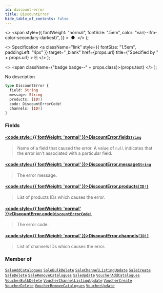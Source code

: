 ```yaml
---
id: discount-error
title: DiscountError
hide_table_of_contents: false
---
```


  <>
    <span
      style={{
        fontWeight: "normal",
        fontSize: ".5em",
        color: "var(--ifm-color-secondary-darkest)",
      }}
    >
      &nbsp;●&nbsp;
    </span>
  </>
);

  <>
    Specification
    <a
      className="link"
      style={{ fontSize: "1.5em", paddingLeft: "4px" }}
      target="\_blank"
      href={props.url}
      title={"Specified by " + props.url}
    >
      ⎘
    </a>
  </>
);

  <>
    <span className={"badge badge--" + props.class}>{props.text}</span>
  </>
);

No description

```graphql
type DiscountError {
  field: String
  message: String
  products: [ID!]
  code: DiscountErrorCode!
  channels: [ID!]
}
```

### Fields

#### [<code style={{ fontWeight: 'normal' }}>DiscountError.<b>field</b></code>](#)<Bullet />[`String`](../../../storefront/miscellaneous/scalars/string) <Badge class="secondary" text="scalar"/>

> Name of a field that caused the error. A value of `null` indicates that the error isn't associated with a particular field.

#### [<code style={{ fontWeight: 'normal' }}>DiscountError.<b>message</b></code>](#)<Bullet />[`String`](../../../storefront/miscellaneous/scalars/string) <Badge class="secondary" text="scalar"/>

> The error message.

#### [<code style={{ fontWeight: 'normal' }}>DiscountError.<b>products</b></code>](#)<Bullet />[`[ID!]`](../../../storefront/miscellaneous/scalars/id) <Badge class="secondary" text="list"/> <Badge class="secondary" text="scalar"/>

> List of products IDs which causes the error.

#### [<code style={{ fontWeight: 'normal' }}>DiscountError.<b>code</b></code>](#)<Bullet />[`DiscountErrorCode!`](../../../storefront/discounts/enums/discount-error-code) <Badge class="secondary" text="non-null"/> <Badge class="secondary" text="enum"/>

> The error code.

#### [<code style={{ fontWeight: 'normal' }}>DiscountError.<b>channels</b></code>](#)<Bullet />[`[ID!]`](../../../storefront/miscellaneous/scalars/id) <Badge class="secondary" text="list"/> <Badge class="secondary" text="scalar"/>

> List of channels IDs which causes the error.

### Member of

[`SaleAddCatalogues`](../../../storefront/discounts/objects/sale-add-catalogues) <Badge class="secondary" text="object"/><Bullet />[`SaleBulkDelete`](../../../storefront/discounts/objects/sale-bulk-delete) <Badge class="secondary" text="object"/><Bullet />[`SaleChannelListingUpdate`](../../../storefront/discounts/objects/sale-channel-listing-update) <Badge class="secondary" text="object"/><Bullet />[`SaleCreate`](../../../storefront/discounts/objects/sale-create) <Badge class="secondary" text="object"/><Bullet />[`SaleDelete`](../../../storefront/discounts/objects/sale-delete) <Badge class="secondary" text="object"/><Bullet />[`SaleRemoveCatalogues`](../../../storefront/discounts/objects/sale-remove-catalogues) <Badge class="secondary" text="object"/><Bullet />[`SaleUpdate`](../../../storefront/discounts/objects/sale-update) <Badge class="secondary" text="object"/><Bullet />[`VoucherAddCatalogues`](../../../storefront/discounts/objects/voucher-add-catalogues) <Badge class="secondary" text="object"/><Bullet />[`VoucherBulkDelete`](../../../storefront/discounts/objects/voucher-bulk-delete) <Badge class="secondary" text="object"/><Bullet />[`VoucherChannelListingUpdate`](../../../storefront/discounts/objects/voucher-channel-listing-update) <Badge class="secondary" text="object"/><Bullet />[`VoucherCreate`](../../../storefront/discounts/objects/voucher-create) <Badge class="secondary" text="object"/><Bullet />[`VoucherDelete`](../../../storefront/discounts/objects/voucher-delete) <Badge class="secondary" text="object"/><Bullet />[`VoucherRemoveCatalogues`](../../../storefront/discounts/objects/voucher-remove-catalogues) <Badge class="secondary" text="object"/><Bullet />[`VoucherUpdate`](../../../storefront/discounts/objects/voucher-update) <Badge class="secondary" text="object"/>
